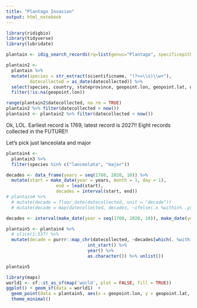 ```yaml
---
title: "Plantago Invasion"
output: html_notebook
---
```

```r
library(ridigbio)
library(tidyverse)
library(lubridate)
```

```r
plantain <- idig_search_records(rq=list(genus="Plantago", specificepithet = c("lanceolata", "major")))
```

```r
plantain2 <-
  plantain %>%
  mutate(species = str_extract(scientificname, "(?<=\\s)\\w+"),
         datecollected = as_date(datecollected)) %>% 
  select(species, country, stateprovince, geopoint.lon, geopoint.lat, datecollected) %>%
  filter(!is.na(geopoint.lon))
```

```r
range(plantain2$datecollected, na.rm = TRUE)
plantain2 %>% filter(datecollected > now())
plantain3 <- plantain2 %>% filter(datecollected < now())
```

Ok, LOL.  Earliest record is 1769, latest record is 2027!!  Eight records collected in the FUTURE!!

Let's pick just lanceolata and major
```r
plantain4 <-
  plantain3 %>% 
  filter(species %in% c("lanceolata", "major"))

decades <- data_frame(years = seq(1760, 2020, 10)) %>%
  mutate(start = make_date(year = years, month = 1, day = 1),
                   end = lead(start),
                   decades = interval(start, end))
# plantain4 %>% 
  # mutate(decade = floor_date(datecollected, unit = "decade"))
  # mutate(decade = map(datecollected, decades, ~ifelse(.x %within% .y$decades, .y$decades, NA)))
```

```r
decades <- interval(make_date(year = seq(1760, 2020, 10)), make_date(year = seq(1769, 2029, 10), month = 12, day = 31))

plantain5 <- plantain4 %>% 
  # slice(1:537) %>%
  mutate(decade = purrr::map_chr(datecollected, ~decades[which(. %within% decades)] %>%
                               int_start() %>% 
                               year() %>% 
                               as.character()) %>% unlist())

plantain5
```




```r
library(maps)
world1 <- sf::st_as_sf(map('world', plot = FALSE, fill = TRUE))
ggplot() + geom_sf(data = world1)  +
  geom_point(data = plantain5, aes(x = geopoint.lon, y = geopoint.lat, color = species)) +
  theme_minimal()
```

